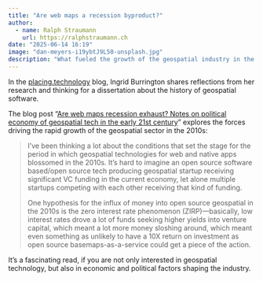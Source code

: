 ```yaml
---
title: "Are web maps a recession byproduct?"
author:
  - name: Ralph Straumann
    url: https://ralphstraumann.ch
date: "2025-06-14 16:19"
image: "dan-meyers-i19ybtJ9L50-unsplash.jpg"
description: "What fueled the growth of the geospatial industry in the 2010s? An article on placing.technology explores the history and political economy of geospatial tech."
---
```


In the [placing.technology](https://placing.technology/) blog, Ingrid Burrington shares reflections from her research and thinking for a dissertation about the history of geospatial software. 

The blog post "[Are web maps recession exhaust? Notes on political economy of geospatial tech in the early 21st century](https://placing.technology/are-web-maps-recession-exhaust-notes-on-political-economy-of-geospatial-tech-in-the-early-21st)" explores the forces driving the rapid growth of the geospatial sector in the 2010s:

> I’ve been thinking a lot about the conditions that set the stage for the period in which geospatial technologies for web and native apps blossomed in the 2010s. It’s hard to imagine an open source software based/open source tech producing geospatial startup receiving significant VC funding in the current economy, let alone multiple startups competing with each other receiving that kind of funding.
> 
> One hypothesis for the influx of money into open source geospatial in the 2010s is the zero interest rate phenomenon (ZIRP)—basically, low interest rates drove a lot of funds seeking higher yields into venture capital, which meant a lot more money sloshing around, which meant even something as unlikely to have a 10X return on investment as open source basemaps-as-a-service could get a piece of the action. 

It's a fascinating read, if you are not only interested in geospatial technology, but also in economic and political factors shaping the industry. 
